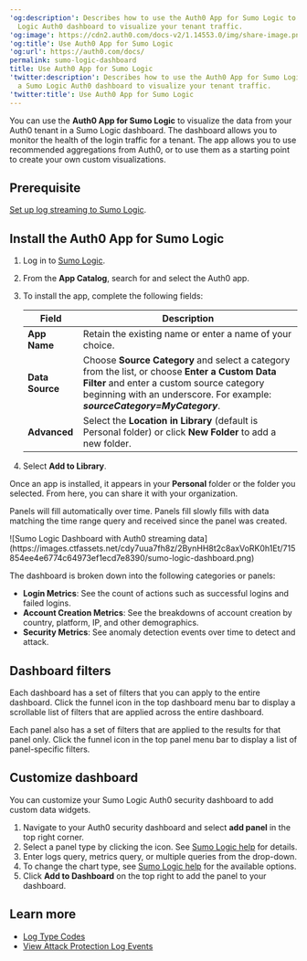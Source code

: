 ---
'og:description': Describes how to use the Auth0 App for Sumo Logic to create a Sumo
  Logic Auth0 dashboard to visualize your tenant traffic.
'og:image': https://cdn2.auth0.com/docs-v2/1.14553.0/img/share-image.png
'og:title': Use Auth0 App for Sumo Logic
'og:url': https://auth0.com/docs/
permalink: sumo-logic-dashboard
title: Use Auth0 App for Sumo Logic
'twitter:description': Describes how to use the Auth0 App for Sumo Logic to create
  a Sumo Logic Auth0 dashboard to visualize your tenant traffic.
'twitter:title': Use Auth0 App for Sumo Logic
---
You can use the **Auth0 App for Sumo Logic** to visualize the data from your Auth0 tenant in a Sumo Logic dashboard. The dashboard allows you to monitor the health of the login traffic for a tenant. The app allows you to use recommended aggregations from Auth0, or to use them as a starting point to create your own custom visualizations.

## Prerequisite

[Set up log streaming to Sumo Logic](https://marketplace.auth0.com/integrations/sumo-logic-log-streaming).

## Install the Auth0 App for Sumo Logic

1. Log in to [Sumo Logic](https://www.sumologic.com).
2. From the **App Catalog**, search for and select the Auth0 app.
3. To install the app, complete the following fields:

   <table class="table"><thead>
   <tr>
   <th><strong>Field</strong></th>
   <th><strong>Description</strong></th>
   </tr>
   </thead>
   <tbody>
   <tr>
   <td><strong>App Name</strong></td>
   <td>Retain the existing name or enter a name of your choice.</td>
   </tr>
   <tr>
   <td><strong>Data Source</strong></td>
   <td>Choose <strong>Source Category</strong> and select a category from the list, or choose <strong>Enter a Custom Data Filter</strong> and enter a custom source category beginning with an underscore. For example: <strong><em>sourceCategory=MyCategory</em></strong>.</td>
   </tr>
   <tr>
   <td><strong>Advanced</strong></td>
   <td>Select the <strong>Location in Library</strong> (default is Personal folder) or click <strong>New Folder</strong> to add a new folder.</td>
   </tr>
   </tbody>
   </table>
4. Select **Add to Library**.

Once an app is installed, it appears in your **Personal** folder or the folder you selected. From here, you can share it with your organization.

Panels will fill automatically over time. Panels fill slowly fills with data matching the time range query and received since the panel was created.

<Frame>![Sumo Logic Dashboard with Auth0 streaming data](https://images.ctfassets.net/cdy7uua7fh8z/2BynHH8t2c8axVoRK0h1Et/715854ee4e6774c64973ef1ecd7e8390/sumo-logic-dashboard.png)</Frame>

The dashboard is broken down into the following categories or panels:

* **Login Metrics**: See the count of actions such as successful logins and failed logins.
* **Account Creation Metrics**: See the breakdowns of account creation by country, platform, IP, and other demographics.
* **Security Metrics**: See anomaly detection events over time to detect and attack.

## Dashboard filters

Each dashboard has a set of filters that you can apply to the entire dashboard. Click the funnel icon in the top dashboard menu bar to display a scrollable list of filters that are applied across the entire dashboard.

Each panel also has a set of filters that are applied to the results for that panel only. Click the funnel icon in the top panel menu bar to display a list of panel-specific filters.

## Customize dashboard

You can customize your Sumo Logic Auth0 security dashboard to add custom data widgets.

1. Navigate to your Auth0 security dashboard and select **add panel** in the top right corner.
2. Select a panel type by clicking the icon. See [Sumo Logic help](https://help.sumologic.com/Visualizations-and-Alerts/Dashboard_(New)/Panels) for details.
3. Enter logs query, metrics query, or multiple queries from the drop-down.
4. To change the chart type, see [Sumo Logic help](https://help.sumologic.com/Visualizations-and-Alerts/Dashboard_(New)/Panels/01Modify_a_Chart) for the available options.
5. Click **Add to Dashboard** on the top right to add the panel to your dashboard.

## Learn more

* [Log Type Codes](/docs/deploy-monitor/logs/log-event-type-codes)
* [View Attack Protection Log Events](/docs/secure/attack-protection/view-attack-protection-events)